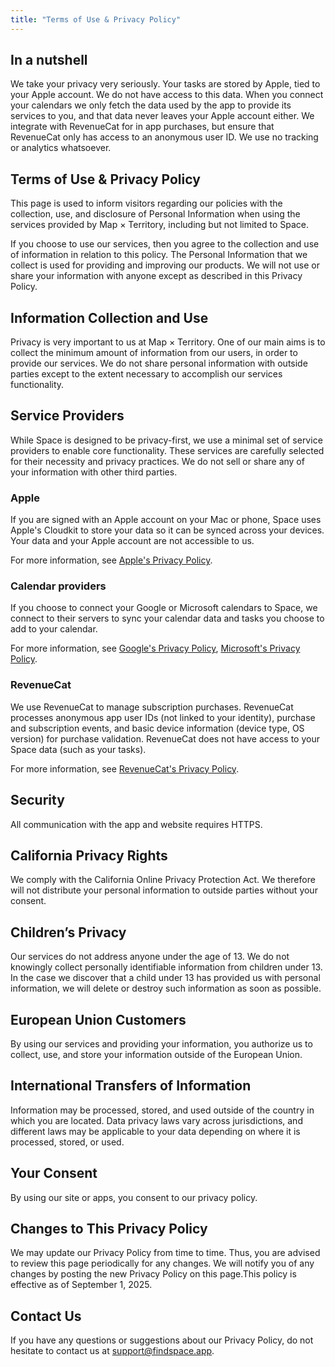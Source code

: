 ```yaml
---
title: "Terms of Use & Privacy Policy"
---
```


## In a nutshell

We take your privacy very seriously. Your tasks are stored by Apple, tied to your Apple account. We do not have access to this data. 
When you connect your calendars we only fetch the data used by the app to provide its services to you, and that data never leaves your Apple account either. 
We integrate with RevenueCat for in app purchases, but ensure that RevenueCat only has access to an anonymous user ID. We use no tracking or analytics whatsoever.

## Terms of Use & Privacy Policy

‍This page is used to inform visitors regarding our policies with the collection, use, and disclosure of Personal Information when using the services provided by Map × Territory, including but not limited to Space.

If you choose to use our services, then you agree to the collection and use of information in relation to this policy. The Personal Information that we collect is used for providing and improving our products. We will not use or share your information with anyone except as described in this Privacy Policy.

## Information Collection and Use

‍Privacy is very important to us at Map × Territory. One of our main aims is to collect the minimum amount of information from our users, in order to provide our services. We do not share personal information with outside parties except to the extent necessary to accomplish our services functionality.
‍
## Service Providers

While Space is designed to be privacy-first, we use a minimal set of service providers to enable core functionality. These services are carefully selected for their necessity and privacy practices. We do not sell or share any of your information with other third parties.

### Apple

If you are signed with an Apple account on your Mac or phone, Space uses Apple's Cloudkit to store your data so it can be synced across your devices. Your data and your Apple account are not accessible to us. 

For more information, see [Apple's Privacy Policy](https://www.apple.com/legal/privacy/).

### Calendar providers

If you choose to connect your Google or Microsoft calendars to Space, we connect to their servers to sync your calendar data and tasks you choose to add to your calendar. 

For more information, see [Google's Privacy Policy](https://policies.google.com/privacy), [Microsoft's Privacy Policy](https://www.microsoft.com/en-us/privacy/privacystatement).


### RevenueCat

We use RevenueCat to manage subscription purchases. RevenueCat processes anonymous app user IDs (not linked to your identity), purchase and subscription events, and basic device information (device type, OS version) for purchase validation.
RevenueCat does not have access to your Space data (such as your tasks).

For more information, see [RevenueCat's Privacy Policy](https://www.revenuecat.com/privacy/).


## Security

‍All communication with the app and website requires HTTPS.

## California Privacy Rights

‍We comply with the California Online Privacy Protection Act. We therefore will not distribute your personal information to outside parties without your consent.

## Children’s Privacy

‍Our services do not address anyone under the age of 13. We do not knowingly collect personally identifiable information from children under 13. In the case we discover that a child under 13 has provided us with personal information, we will delete or destroy such information as soon as possible.

## European Union Customers
‍By using our services and providing your information, you authorize us to collect, use, and store your information outside of the European Union.

## International Transfers of Information
‍Information may be processed, stored, and used outside of the country in which you are located. Data privacy laws vary across jurisdictions, and different laws may be applicable to your data depending on where it is processed, stored, or used.

## Your Consent
‍By using our site or apps, you consent to our privacy policy.

## Changes to This Privacy Policy
‍We may update our Privacy Policy from time to time. Thus, you are advised to review this page periodically for any changes. We will notify you of any changes by posting the new Privacy Policy on this page.This policy is effective as of September 1, 2025.

## Contact Us

‍If you have any questions or suggestions about our Privacy Policy, do not hesitate to contact us at support@findspace.app.
